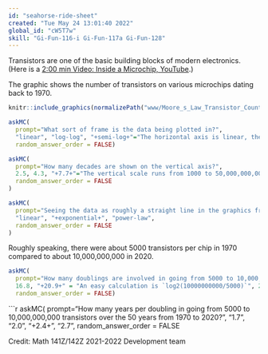 ```yaml
---
id: "seahorse-ride-sheet"
created: "Tue May 24 13:01:40 2022"
global_id: "cW5T7w"
skill: "Gi-Fun-116-i Gi-Fun-117a Gi-Fun-128"
---
```



Transistors are one of the basic building blocks of modern electronics. (Here is a [2:00 min Video: Inside a Microchip, YouTube](https://youtu.be/voRQSDyPIaM).)

The graphic shows the number of transistors on various microchips dating back to 1970. 

```r
knitr::include_graphics(normalizePath("www/Moore_s_Law_Transistor_Count_1970-2020.png"))
```

```r
askMC(
  prompt="What sort of frame is the data being plotted in?",
  "linear", "log-log", "+semi-log+"="The horizontal axis is linear, the vertical axis is logarithmic.",
  random_answer_order = FALSE)
```


```r
askMC(
  prompt="How many decades are shown on the vertical axis?",
  2.5, 4.3, "+7.7+"="The vertical scale runs from 1000 to 50,000,000,000, a factor of 50,000,000. `log10(50000000)` is 7.7.", 9.1,
  random_answer_order = FALSE
)

```

```r
askMC(
  prompt="Seeing the data as roughly a straight line in the graphics frame, what sort of function is appropriate to model the number of chips versus year?",
  "linear", "+exponential+", "power-law",
  random_answer_order = FALSE
)
```

Roughly speaking, there were about 5000 transistors per chip in 1970 compared to about 10,000,000,000 in 2020. 

```r
askMC(
  prompt="How many doublings are involved in going from 5000 to 10,000,000,000 transistors. (Hint: `log2()` is an appropriate function to use in the calculation.)",
  16.8, "+20.9+" = "An easy calculation is `log2(10000000000/5000)`", 26.2, 31.5, 
  random_answer_order = FALSE)
```
  
```r
askMC(
  prompt="How many years per doubling in going from 5000 to 10,000,000,000 transistors over the 50 years from 1970 to 2020?",
  "1.7", "2.0", "+2.4+", "2.7",
  random_answer_order = FALSE
  



Credit: Math 141Z/142Z 2021-2022 Development team

